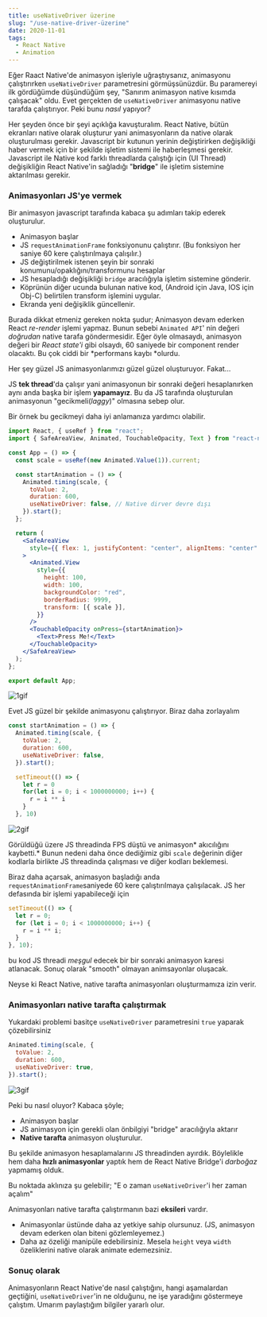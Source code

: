 ```yaml
---
title: useNativeDriver üzerine
slug: "/use-native-driver-üzerine"
date: 2020-11-01
tags:
  - React Native
  - Animation
---
```


Eğer Raact Native'de animasyon işleriyle uğraştıysanız, animasyonu çalıştırırken `useNativeDriver` parametresini görmüşsünüzdür. Bu paramereyi ilk gördüğümde düşündüğüm şey, "Sanırım animasyon native kısımda çalışacak" oldu. Evet gerçekten de `useNativeDriver` animasyonu native tarafda çalıştırıyor. Peki bunu _nasıl_ yapıyor?

Her şeyden önce bir şeyi açıklığa kavuşturalım. React Native, bütün ekranları native olarak oluşturur yani animasyonların da native olarak oluşturulması gerekir. Javascript bir kutunun yerinin değiştirirken değişikliği haber vermek için bir şekilde işletim sistemi ile haberleşmesi gerekir. Javascript ile Native kod farklı threadlarda çalıştığı için (UI Thread) değişikliğin React Native'in sağladığı "**bridge**" ile işletim sistemine aktarılması gerekir.

### Animasyonları JS'ye vermek

Bir animasyon javascript tarafında kabaca şu adımları takip ederek oluşturulur.

- Animasyon başlar
- JS `requestAnimationFrame` fonksiyonunu çalıştırır. (Bu fonksiyon her saniye 60 kere çalıştırılmaya çalışılır.)
- JS değiştirilmek istenen şeyin bir sonraki konumunu/opaklığını/transformunu hesaplar
- JS hesapladığı değişikliği `bridge` aracılığıyla işletim sistemine gönderir.
- Köprünün diğer ucunda bulunan native kod, (Android için Java, IOS için Obj-C) belirtilen transform işlemini uygular.
- Ekranda yeni değişiklik güncellenir.

Burada dikkat etmeniz gereken nokta şudur; Animasyon devam ederken React _re-render_ işlemi yapmaz. Bunun sebebi `Animated API`' nin değeri _doğrudan_ native tarafa göndermesidir. Eğer öyle olmasaydı, animasyon değeri bir _React state'i_ gibi olsaydı, 60 saniyede bir component render olacaktı. Bu çok ciddi bir *performans kaybı *olurdu.

Her şey güzel JS animasyonlarımızı güzel güzel oluşturuyor. Fakat...

JS **tek thread**'da çalışır yani animasyonun bir sonraki değeri hesaplanırken aynı anda başka bir işlem **yapamayız**. Bu da JS tarafında oluşturulan animasyonun "gecikmeli(_laggy_)" olmasına sebep olur.

Bir örnek bu gecikmeyi daha iyi anlamanıza yardımcı olabilir.

```jsx {11}
import React, { useRef } from "react";
import { SafeAreaView, Animated, TouchableOpacity, Text } from "react-native";

const App = () => {
  const scale = useRef(new Animated.Value(1)).current;

  const startAnimation = () => {
    Animated.timing(scale, {
      toValue: 2,
      duration: 600,
      useNativeDriver: false, // Native dirver devre dışı
    }).start();
  };

  return (
    <SafeAreaView
      style={{ flex: 1, justifyContent: "center", alignItems: "center" }}
    >
      <Animated.View
        style={{
          height: 100,
          width: 100,
          backgroundColor: "red",
          borderRadius: 9999,
          transform: [{ scale }],
        }}
      />
      <TouchableOpacity onPress={startAnimation}>
        <Text>Press Me!</Text>
      </TouchableOpacity>
    </SafeAreaView>
  );
};

export default App;
```

<img
  src="https://cdn.hashnode.com/res/hashnode/image/upload/v1619219477279/PsBEiryLg.gif"
  alt="1gif"
  style="max-width: 100%"
/>

Evet JS güzel bir şekilde animasyonu çalıştırıyor. Biraz daha zorlayalım

```js {8-13}
const startAnimation = () => {
  Animated.timing(scale, {
    toValue: 2,
    duration: 600,
    useNativeDriver: false,
  }).start();

  setTimeout(() => {
    let r = 0
    for(let i = 0; i < 1000000000; i++) {
      r = i ** i
    }
  }, 10)
```

<img
  src="https://cdn.hashnode.com/res/hashnode/image/upload/v1619219861014/vcTpjybne.gif"
  alt="2gif"
  style="max-width: 100%"
/>

Görüldüğü üzere JS threadinda FPS düştü ve animasyon* akıcılığını kaybetti.* Bunun nedeni daha önce dediğimiz gibi `scale` değerinin diğer kodlarla birlikte JS threadinda çalışması ve diğer kodları beklemesi.

Biraz daha açarsak, animasyon başladığı anda `requestAnimationFrame`saniyede 60 kere çalıştırılmaya çalışılacak. JS her defasında bir işlemi yapabileceği için

```js
setTimeout(() => {
  let r = 0;
  for (let i = 0; i < 1000000000; i++) {
    r = i ** i;
  }
}, 10);
```

bu kod JS threadi _meşgul_ edecek bir bir sonraki animasyon karesi atlanacak. Sonuç olarak "smooth" olmayan animsayonlar oluşacak.

Neyse ki React Native, native tarafta animasyonları oluşturmamıza izin verir.

### Animasyonları native tarafta çalıştırmak

Yukardaki problemi basitçe `useNativeDriver` parametresini `true` yaparak çözebilirsiniz

```js {4}
Animated.timing(scale, {
  toValue: 2,
  duration: 600,
  useNativeDriver: true,
}).start();
```

<img
  src="https://cdn.hashnode.com/res/hashnode/image/upload/v1619220922554/yry4wjtIP.gif"
  alt="3gif"
  style="max-width: 100%"
/>

Peki bu nasıl oluyor? Kabaca şöyle;

- Animasyon başlar
- JS animasyon için gerekli olan önbilgiyi "bridge" aracılığıyla aktarır
- **Native tarafta** animasyon oluşturulur.

Bu şekilde animasyon hesaplamalarını JS threadinden ayırdık. Böylelikle hem daha **hızlı animasyonlar** yaptık hem de React Native Bridge'i _darboğaz_ yapmamış olduk.

Bu noktada aklınıza şu gelebilir; "E o zaman `useNativeDriver`'i her zaman açalım"

Animasyonları native tarafta çalıştırmanın bazi **eksileri** vardır.

- Animasyonlar üstünde daha az yetkiye sahip olursunuz. (JS, animasyon devam ederken olan biteni gözlemleyemez.)
- Daha az özeliği manipüle edebilirsiniz. Mesela `height` veya `width` özeliklerini native olarak animate edemezsiniz.

### Sonuç olarak

Animasyonların React Native'de nasıl çalıştığını, hangi aşamalardan geçtiğini, `useNativeDriver`'in ne olduğunu, ne işe yaradığını göstermeye çalıştım. Umarım paylaştığım bilgiler yararlı olur.

